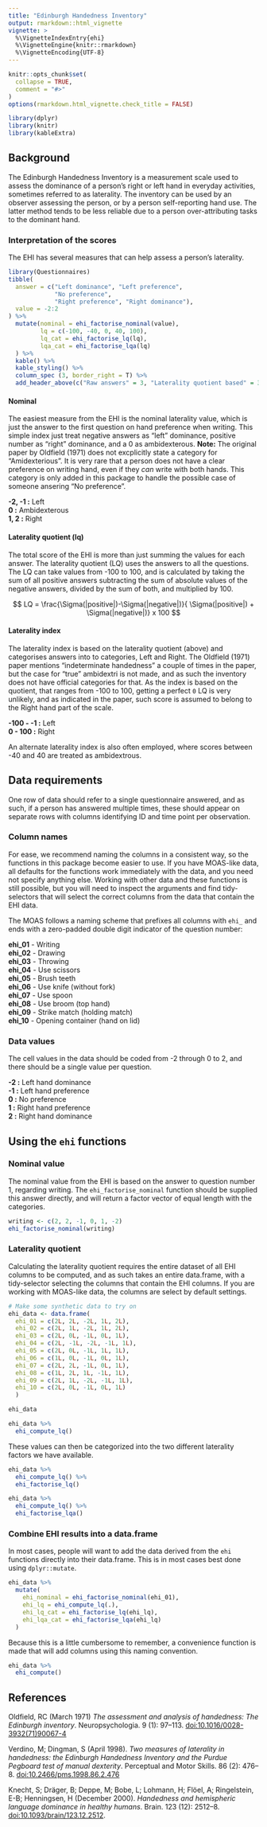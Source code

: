 ```yaml
---
title: "Edinburgh Handedness Inventory"
output: rmarkdown::html_vignette
vignette: >
  %\VignetteIndexEntry{ehi}
  %\VignetteEngine{knitr::rmarkdown}
  %\VignetteEncoding{UTF-8}
---
```


```r
knitr::opts_chunk$set(
  collapse = TRUE,
  comment = "#>"
)
options(rmarkdown.html_vignette.check_title = FALSE)

library(dplyr)
library(knitr)
library(kableExtra)
```


## Background
The Edinburgh Handedness Inventory is a measurement scale used to assess the dominance of a person's right or left hand in everyday activities, sometimes referred to as laterality. 
The inventory can be used by an observer assessing the person, or by a person self-reporting hand use. 
The latter method tends to be less reliable due to a person over-attributing tasks to the dominant hand.

### Interpretation of the scores
The EHI has several measures that can help assess a person's laterality.

```r
library(Questionnaires)
tibble(
  answer = c("Left dominance", "Left preference", 
             "No preference", 
             "Right preference", "Right dominance"),
  value = -2:2
) %>% 
  mutate(nominal = ehi_factorise_nominal(value),
         lq = c(-100, -40, 0, 40, 100),
         lq_cat = ehi_factorise_lq(lq),
         lqa_cat = ehi_factorise_lqa(lq)
  ) %>% 
  kable() %>% 
  kable_styling() %>% 
  column_spec (3, border_right = T) %>%
  add_header_above(c("Raw answers" = 3, "Laterality quotient based" = 3))
```

#### Nominal
The easiest measure from the EHI is the nominal laterality value, which is just the answer to the first question on hand preference when writing. 
This simple index just treat negative answers as "left" dominance, positive number as "right" dominance, and a 0 as ambidexterous.
**Note:** The original paper by Oldfield (1971) does not excplicitly state a category for "Amidexterious".
It is very rare that a person does not have a clear preference on writing hand, even if they _can_ write with both hands.
This category is only added in this package to handle the possible case of someone ansering "No preference". 

**-2, -1 :** Left  
     **0 :** Ambidexterous  
 **1,  2 :** Right  

#### Laterality quotient (lq)
The total score of the EHI is more than just summing the values for each answer. 
The laterality quotient (LQ) uses the answers to all the questions.
The LQ can take values from -100 to 100, and is calculated by taking the sum of all positive answers subtracting the sum of absolute values of the negative answers, divided by the sum of both, and multiplied by 100. 

$$ LQ = \frac{\Sigma(|positive|)-\Sigma(|negative|)}{ \Sigma(|positive|) + \Sigma(|negative|)} x 100  $$



#### Laterality index
The laterality index is based on the laterality quotient (above) and categorises answers into to categories, Left and Right. 
The Oldfield (1971) paper mentions "indeterminate handedness" a couple of times in the paper, but the case for "true" ambidextri is not made, and as such the inventory does not have official categories for that.
As the index is based on the quotient, that ranges from -100 to 100, getting a perfect `0` LQ is very unlikely, and as indicated in the paper, such score is assumed to belong to the Right hand part of the scale.

**-100 - -1 :** Left  
 **0 - 100 :** Right  

An alternate laterality index is also often employed, where scores between -40 and 40 are treated as ambidextrous.

## Data requirements  
One row of data should refer to a single questionnaire answered, and as such, if a person has answered multiple times, these should appear on separate rows with columns identifying ID and time point per observation.

### Column names
For ease, we recommend naming the columns in a consistent way, so the functions in this package become easier to use. 
If you have MOAS-like data, all defaults for the functions work immediately with the data, and you need not specify anything else.
Working with other data and these functions is still possible, but you will need to inspect the arguments and find tidy-selectors that will select the correct columns from the data that contain the EHI data.

The MOAS follows a naming scheme that prefixes all columns with `ehi_` and ends with a zero-padded double digit indicator of the question number:

**ehi_01** - Writing  
**ehi_02** - Drawing  
**ehi_03** - Throwing  
**ehi_04** - Use scissors  
**ehi_05** - Brush teeth  
**ehi_06** - Use knife (without fork)  
**ehi_07** - Use spoon  
**ehi_08** - Use broom (top hand)  
**ehi_09** - Strike match (holding match)  
**ehi_10** - Opening container (hand on lid)  

### Data values
The cell values in the data should be coded from -2 through 0 to 2, and there should be a single value per question. 

**-2 :** Left hand dominance  
**-1 :** Left hand preference  
**0 :** No preference  
**1 :** Right hand preference  
**2 :** Right hand dominance  

## Using the `ehi` functions
### Nominal value
The nominal value from the EHI is based on the answer to question number 1, regarding writing. 
The `ehi_factorise_nominal` function should be supplied this answer directly, and will return a factor vector of equal length with the categories.

```r
writing <- c(2, 2, -1, 0, 1, -2)
ehi_factorise_nominal(writing)
```

### Laterality quotient
Calculating the laterality quotient requires the entire dataset of all EHI columns to be computed, and as such takes an entire data.frame, with a tidy-selector selecting the columns that contain the EHI columns.
If you are working with MOAS-like data, the columns are select by default settings. 

```r
# Make some synthetic data to try on
ehi_data <- data.frame(
  ehi_01 = c(2L, 2L, -2L, 1L, 2L), 
  ehi_02 = c(2L, 1L, -2L, 1L, 2L), 
  ehi_03 = c(2L, 0L, -1L, 0L, 1L), 
  ehi_04 = c(2L, -1L, -2L, -1L, 1L), 
  ehi_05 = c(2L, 0L, -1L, 1L, 1L),
  ehi_06 = c(1L, 0L, -1L, 0L, 1L), 
  ehi_07 = c(2L, 2L, -1L, 0L, 1L), 
  ehi_08 = c(1L, 2L, 1L, -1L, 1L), 
  ehi_09 = c(2L, 1L, -2L, -1L, 1L),
  ehi_10 = c(2L, 0L, -1L, 0L, 1L)
  )

ehi_data
```

```r
ehi_data %>% 
  ehi_compute_lq()
```

These values can then be categorized into the two different laterality factors we have available.

```r
ehi_data %>% 
  ehi_compute_lq() %>% 
  ehi_factorise_lq()

ehi_data %>% 
  ehi_compute_lq() %>% 
  ehi_factorise_lqa()
```

### Combine EHI results into a data.frame
In most cases, people will want to add the data derived from the `ehi` functions directly into their data.frame.
This is in most cases best done using `dplyr::mutate`.

```r
ehi_data %>% 
  mutate(
    ehi_nominal = ehi_factorise_nominal(ehi_01),
    ehi_lq = ehi_compute_lq(.),
    ehi_lq_cat = ehi_factorise_lq(ehi_lq),
    ehi_lqa_cat = ehi_factorise_lqa(ehi_lq)
  )
```

Because this is a little cumbersome to remember, a convenience function is made that will add columns using this naming convention.

```r
ehi_data %>% 
  ehi_compute()
```



## References

Oldfield, RC (March 1971) _The assessment and analysis of handedness: The Edinburgh inventory_. Neuropsychologia. 9 (1): 97–113. [doi:10.1016/0028-3932(71)90067-4](https://www.sciencedirect.com/science/article/abs/pii/0028393271900674?via%3Dihub)

Verdino, M; Dingman, S (April 1998). _Two measures of laterality in handedness: the Edinburgh Handedness Inventory and the Purdue Pegboard test of manual dexterity_. Perceptual and Motor Skills. 86 (2): 476–8. [doi:10.2466/pms.1998.86.2.476](https://doi.org/10.2466%2Fpms.1998.86.2.476)

Knecht, S; Dräger, B; Deppe, M; Bobe, L; Lohmann, H; Flöel, A; Ringelstein, E-B; Henningsen, H (December 2000). _Handedness and hemispheric language dominance in healthy humans_. Brain. 123 (12): 2512–8. [doi:10.1093/brain/123.12.2512](https://doi.org/10.1093%2Fbrain%2F123.12.2512).

